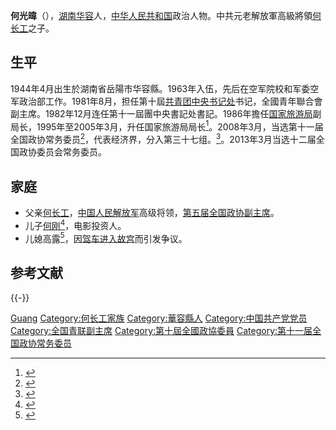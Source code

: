{{NoteTA
|1= zh-hant: 何光暐; zh-hans: 何光𬀩;}}
{{CJK-New-Char|2C029|block=E}}
'''何光暐'''（{{bd|1944年|4月|||catIdx=}}），[[湖南|湖南]][[华容县|华容]]人，[[中华人民共和国|中华人民共和国]]政治人物。中共元老解放軍高級將領[[何长工|何长工]]之子。

== 生平 ==
1944年4月出生於湖南省岳陽市华容縣。1963年入伍，先后在空军院校和军委空军政治部工作。1981年8月，担任第十屆[[中國共產主義青年團|共青团]][[中央书记处|中央书记处]]书记，全國青年聯合會副主席。1982年12月连任第十一屆團中央書記处書記。1986年擔任[[国家旅游局|国家旅游局]]副局长，1995年至2005年3月，升任国家旅游局局长<ref>{{cite web|title=邵琪伟接替何光暐出任国家旅游局党组书记、局长|url=http://news.xinhuanet.com/zhengfu/2005-03/29/content_2757731.htm|publisher=新华网|accessdate=2012-03-03|archive-date=2010-10-04|archive-url=https://web.archive.org/web/20101004143242/http://news.xinhuanet.com/zhengfu/2005-03/29/content_2757731.htm|dead-url=no}}</ref>。2008年3月，当选第十一届全国政协常务委员<ref>{{cite news|title=第十一届全国政协委员名单|url=http://www.indaa.com.cn/zt/2009qglh/zxzs/200903/t20090303_127573.html|accessdate=2013-04-09|newspaper=新华社北京1月25日电 中国人民政治协商会议第十一届全国委员会委员名单(共2237人，2008年1月25日政协第十届全国委员会常务委员会第二十次会议通过)|date=2008年1月25日|deadurl=yes|archiveurl=https://web.archive.org/web/20130928014403/http://www.indaa.com.cn/zt/2009qglh/zxzs/200903/t20090303_127573.html|archivedate=2013年9月28日}}</ref>，代表经济界，分入第三十七组。<ref>{{cite news|title=全国政协信息-何光暐|url=http://www.cppcc.gov.cn/CMS/wylibary/showJcwyxtInfoWylibary.action?tabJcwyxt.guid=11W0012270&wytype=wjwy|accessdate=2013-04-09|newspaper=全国政协委员会|archive-date=2015-05-02|archive-url=https://web.archive.org/web/20150502010419/http://www.cppcc.gov.cn/CMS/wylibary/showJcwyxtInfoWylibary.action?tabJcwyxt.guid=11W0012270&wytype=wjwy|dead-url=no}}</ref>。2013年3月当选十二届全国政协委员会常务委员。

== 家庭 ==
* 父亲[[何长工|何长工]]，[[中国人民解放军|中国人民解放军]]高级将领，[[中国人民政治协商会议第五届全国委员会委员名单|第五届全国政协]][[中国人民政治协商会议全国委员会副主席|副主席]]。
* 儿子[[何刚_(电影投资人)|何刚]]<ref>{{cite web|title=投拍新片《功夫侠》 基努－李维斯中国当老板|url=http://ent.cctv.com/20091015/101206.shtml|accessdate=2020-01-19|author=|date=2009-10-15|format=|publisher=|language=|archiveurl=https://web.archive.org/web/20200120160439/http://ent.cctv.com/20091015/101206.shtml|archivedate=2020-01-20|dead-url=no|quote=……第三位出品人则是何刚，何刚的爷爷正是老一辈革命家何长工，本人则是中国首位80后的电影投资人。|website=[[中国中央电视台|CCTV]]}}</ref>，电影投资人。
* 儿媳高露<ref>{{Cite web|title=女子开奔驰进故宫后续：有朋友称车是借她的，但事实蹊跷|url=https://zhuanlan.zhihu.com/p/103352421|accessdate=2020-01-19|author=|date=2020-01-18|format=|publisher=[[环球网|环球网]]|language=|archiveurl=https://archive.today/20200120022155/https://zhuanlan.zhihu.com/p/103352421|archivedate=2020-01-20|dead-url=no}}</ref>，因[[女子开车进故宫事件|驾车进入故宫]]而引发争议{{更好來源/auto}}。

== 参考文献 ==
{{Reflist|2}}

{{-}}
{{先辈曾任党和国家领导人的中华人民共和国高级干部|2}}
{{何长工家系}}
{{团中央书记处书记}}
{{中华全国青年联合会第六届委员会}}

{{Authority control}}
{{DEFAULTSORT:He何}}
[[Category:何姓|Guang]]
[[Category:何长工家族|Category:何长工家族]]
[[Category:華容縣人|Category:華容縣人]]
[[Category:中国共产党党员|Category:中国共产党党员]]
[[Category:全国青联副主席|Category:全国青联副主席]]
[[Category:第十屆全國政協委員|Category:第十屆全國政協委員]]
[[Category:第十一届全国政协常务委员|Category:第十一届全国政协常务委员]]